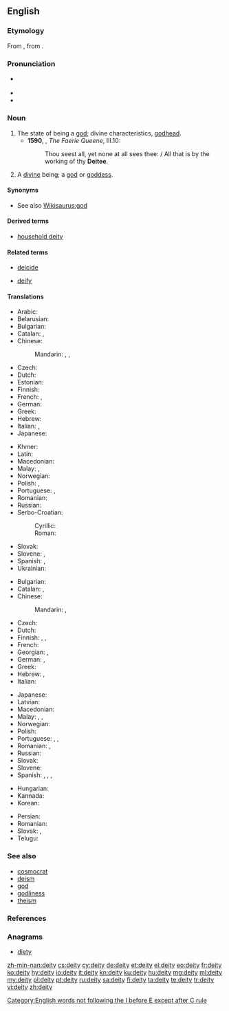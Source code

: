 {{also|$DEITY}}
==English==
{{wikipedia}}

===Etymology===
From {{etyl|frm|en}} {{term|deité|lang=frm}}, from {{etyl|la|en}} {{m|la|deitās}}.

===Pronunciation===
* {{a|UK}} {{IPA|/ˈdiː.ɪ.ti/|/ˈdeɪ.ɪ.ti/|lang=en}}
* {{audio|en-uk-deity1.ogg|More traditional pronunciation (UK)|lang=en}}
* {{audio|en-uk-deity2.ogg|Alternative pronunciation<ref>The American Heritage Book of English Usage.
A Practical and Authoritative Guide to Contemporary English.  1996.</ref> (UK)|lang=en}}

===Noun===
{{en-noun|deities}}

# The state of being a [[god]]; divine characteristics, [[godhead]]. {{defdate|from 14th c.}}
#* '''1590''', {{w|Edmund Spenser}}, ''The Faerie Queene'', III.10:
#*: Thou seest all, yet none at all sees thee: / All that is by the working of thy '''Deitee'''.
# A [[divine]] being; a [[god]] or [[goddess]]. {{defdate|from 14th c.}}
{{rfex}}

====Synonyms====
* See also [[Wikisaurus:god]]

====Derived terms====
* [[household deity]]

====Related terms====
{{rel-top|Terms etymologically related to ''deity''}}
* [[deicide]]
{{rel-mid}}
* [[deify]]
{{rel-bottom}}

====Translations====
{{trans-top|essential nature of a god, divinity}}
* Arabic: {{t|ar|مَعْبُود|m}}
* Belarusian: {{t|be|боскасць|f|tr=bóskascʹ|sc=Cyrl}}
* Bulgarian: {{t|bg|божественост|f|tr=božéstvenost}}
* Catalan: {{t|ca|deïtat|f}}, {{t+|ca|divinitat|f}}
* Chinese:
*: Mandarin: {{t+|cmn|神威|tr=shénwēi|sc=Hani}}, {{t+|cmn|神力|tr=shénlì|sc=Hani}}, {{t+|cmn|神性|tr=shénxìng|sc=Hani}}
* Czech: {{t|cs|božství|n}}
* Dutch: {{t+|nl|godheid|f}}
* Estonian: {{t|et|jumalus}}
* Finnish: {{t+|fi|jumaluus}}
* French: {{t+|fr|déité|f}}, {{t+|fr|divinité|f}}
* German: {{t+|de|Gottheit|f}}
* Greek: {{t+|el|θεότητα|f}}
* Hebrew: {{t|he|אלוהות|f|tr=elohút}}
* Italian: {{t+|it|divinità|f}}, {{t|it|deità|f}}
* Japanese: {{t|ja|神性|tr=しんせい, shinsei|sc=Jpan}}
{{trans-mid}}
* Khmer: {{t+|km|ទេវ|tr=de va|sc=Khmr}}
* Latin: {{t|la|deitas|f}}
* Macedonian: {{t|mk|божественост|f|tr=bóžestvenost}}
* Malay: {{t|ms|ketuhanan}}, {{t|ms|kedewaan}}
* Norwegian: {{t|no|guddom|m}}
* Polish: {{t+|pl|bóstwo|n}}, {{t+|pl|boskość|f}}
* Portuguese: {{t+|pt|divindade|f}}, {{t+|pt|deidade}}
* Romanian: {{t+|ro|divinitate|f}}
* Russian: {{t+|ru|боже́ственность|f}}
* Serbo-Croatian:
*: Cyrillic: {{t|sh|божанственост|f}}
*: Roman: {{t+|sh|božanstvenost|f}}
* Slovak: {{t|sk|božstvo|n}}
* Slovene: {{t+|sl|božanstvo|n}}, {{t|sl|božanskost|f}}
* Spanish: {{t+|es|deidad|f}}, {{t+|es|divinidad|f}}
* Ukrainian: {{t+|uk|божественність|f|tr=božéstvennistʹ|sc=Cyrl}}
{{trans-bottom}}

{{trans-top|a powerful entity that possesses numerous miraculous powers}}
* Bulgarian: {{t+|bg|божество|n|tr=božestvo}}
* Catalan: {{t|ca|deïtat|f}}, {{t+|ca|divinitat|f}}
* Chinese:
*: Mandarin: {{t+|cmn|神|tr=shén|sc=Hani}}, {{t+|cmn|神明|tr=shénmíng|sc=Hani}}
* Czech: {{t|cs|božstvo|n}}
* Dutch: {{t+|nl|godheid|f}}
* Finnish: {{t+|fi|jumala}}, {{t+|fi|jumalatar}}, {{t|fi|jumalolento}}
* French: {{t+|fr|déité|f}}
* Georgian: {{t|ka|ღვთაება}}, {{t|ka|ღმერთი}}
* German: {{t+|de|Gott|m}}, {{t+|de|Gottheit|f}}
* Greek: {{t+|el|θεότητα|f}}
* Hebrew: {{t+|he|אלוהים|tr=elohím}}, {{t+|he|אל|m|tr=él}}
* Italian: {{t+|it|divinità|f}}
{{trans-mid}}
* Japanese: {{t+|ja|神仏|tr=shin'butsu|sc=Jpan}}
* Latvian: {{t|lv|dievība|f}}
* Macedonian: {{t|mk|божество|n|tr=bóžestvo}}
* Malay: {{t|ms|tuhan}}, {{t|ms|dewa|m}}, {{t|ms|dewi|f}}
* Norwegian: {{t+|no|gud|m}}
* Polish: {{t+|pl|bóstwo|n}}
* Portuguese: {{t+|pt|deus|m}}, {{t+|pt|deusa|f}}, {{t+|pt|divindade|f}}
* Romanian: {{t+|ro|dumnezeu|f}}, {{t+|ro|divinitate|f}}
* Russian: {{t+|ru|божество́|n}}
* Slovak: {{t|sk|božstvo|n}}
* Slovene: {{t+|sl|božanstvo|n}}
* Spanish: {{t+|es|dios|m}}, {{t+|es|diosa|f}}, {{t+|es|deidad|f}}, {{t+|es|divinidad|f}}
{{trans-bottom}}

{{checktrans-top}}
* Hungarian: {{t+check|hu|istenség}}
* Kannada: {{t+check|kn|ದೇವ|tr=deeva|sc=Knda}}
* Korean: {{t+check|ko|신성|sc=Kore}}
{{trans-mid}}
* Persian: {{t+check|fa|ایزد|tr=izad|sc=Arab}}
* Romanian: {{t+check|ro|zeitate|f}}
* Slovak: {{qualifier|1, 2}} {{t-check|sk|božstvo|n}}, {{qualifier|2}} {{t-check|sk|bôžik|m}}
* Telugu: {{t+check|te|దైవం|tr=daivaM|sc=Telu}}
{{trans-bottom}}

===See also===
* [[cosmocrat]]
* [[deism]]
* [[god]]
* [[godliness]]
* [[theism]]

===References===
<references/>

===Anagrams===
* [[diety#English|diety]]

[[Category:English words not following the I before E except after C rule]]

[[zh-min-nan:deity]]
[[cs:deity]]
[[cy:deity]]
[[de:deity]]
[[et:deity]]
[[el:deity]]
[[eo:deity]]
[[fr:deity]]
[[ko:deity]]
[[hy:deity]]
[[io:deity]]
[[it:deity]]
[[kn:deity]]
[[ku:deity]]
[[hu:deity]]
[[mg:deity]]
[[ml:deity]]
[[my:deity]]
[[pl:deity]]
[[pt:deity]]
[[ru:deity]]
[[sa:deity]]
[[fi:deity]]
[[ta:deity]]
[[te:deity]]
[[tr:deity]]
[[vi:deity]]
[[zh:deity]]